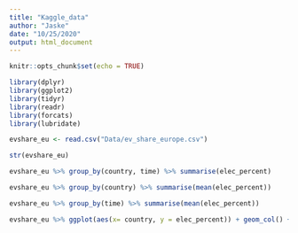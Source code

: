 ```yaml
---
title: "Kaggle_data"
author: "Jaske"
date: "10/25/2020"
output: html_document
---
```


```r
knitr::opts_chunk$set(echo = TRUE)
```

```r
library(dplyr)
library(ggplot2)
library(tidyr)
library(readr)
library(forcats)
library(lubridate)
```

```r
evshare_eu <- read.csv("Data/ev_share_europe.csv")

```

```r
str(evshare_eu)
```

```r
evshare_eu %>% group_by(country, time) %>% summarise(elec_percent)
```

```r
evshare_eu %>% group_by(country) %>% summarise(mean(elec_percent))
```

```r
evshare_eu %>% group_by(time) %>% summarise(mean(elec_percent))
```
```r
evshare_eu %>% ggplot(aes(x= country, y = elec_percent)) + geom_col() + labs(title = 'Percentage electric cars in Europe', subtitle = 'From 2013 until 2017', y = '')  + scale_y_continuous(breaks = seq(0,100, by= 10)) + theme(axis.text.x = element_text(angle = 90))
```

